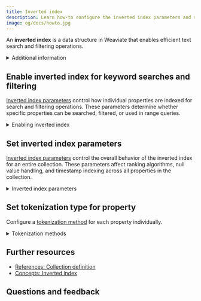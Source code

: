 ```yaml
---
title: Inverted index
description: Learn how-to configure the inverted index parameters and set the tokenization type for properties.
image: og/docs/howto.jpg
---
```



An **inverted index** is a data structure in Weaviate that enables efficient text search and filtering operations.

<details>
<summary>Additional information</summary>

In Weaviate, the inverted index supports search capabilities such as keyword search, filtering, and range queries. An inverted index maps from terms (_tokens_) back to the objects that contain them. This mapping allows Weaviate to quickly identify which objects contain specific terms or match certain criteria during search queries.

You can [enable inverted indexes](#enable-inverted-index-for-keyword-searches-and-filtering) on properties and adjust various parameters that control [indexing behavior](#set-inverted-index-parameters) and [tokenization strategies](#set-tokenization-type-for-property). Proper configuration of these parameters is crucial for optimizing both search performance and storage efficiency.

</details>

## Enable inverted index for keyword searches and filtering

[Inverted index parameters](../config-refs/indexing/inverted-index.mdx#inverted-index-parameters) control how individual properties are indexed for search and filtering operations. These parameters determine whether specific properties can be searched, filtered, or used in range queries.

<details>
<summary>Enabling inverted index</summary>

The inverted index in Weaviate can be enabled through parameters at the property level:

**`index_filterable`** - Controls whether a property can be used in where filters. When set to `true`, the property values are indexed for efficient filtering operations. Disable this for properties that don't need filtering to save storage space.

**`index_searchable`** - Determines whether a property participates in keyword search queries. When `true`, the property's text content is tokenized and indexed for search. Set to `false` for properties that shouldn't be searchable to improve performance.

**`index_range_filters`** - Enables range filtering capabilities (greater than, less than, etc.) for numerical and date properties. When enabled, additional indexing structures are created to support efficient range queries.

</details>

<Tabs groupId="languages">
  <TabItem value="py" label="Python">
    <FilteredTextBlock
      text={PyCode}
      startMarker="# START EnableInvertedIndex"
      endMarker="# END EnableInvertedIndex"
      language="py"
    />
  </TabItem>
  <TabItem value="js" label="JS/TS">
    <FilteredTextBlock
      text={TSCode}
      startMarker="// START EnableInvertedIndex"
      endMarker="// END EnableInvertedIndex"
      language="ts"
    />
  </TabItem>
  <TabItem value="go" label="Go">
    <FilteredTextBlock
      text={GoCode}
      startMarker="// START SetInvertedIndexParams"
      endMarker="// END SetInvertedIndexParams"
      language="gonew"
    />
  </TabItem>
  <TabItem value="java6" label="Java v6 (Beta)">
    <FilteredTextBlock
      text={JavaV6Code}
      startMarker="// START SetInvertedIndexParams"
      endMarker="// END SetInvertedIndexParams"
      language="java"
    />
  </TabItem>
  <TabItem value="java" label="Java">
    <FilteredTextBlock
      text={JavaCode}
      startMarker="// START SetInvertedIndexParams"
      endMarker="// END SetInvertedIndexParams"
      language="java"
    />
  </TabItem>
  <TabItem value="csharp" label="C# (Beta)">
    <FilteredTextBlock
      text={CSharpCode}
      startMarker="// START SetInvertedIndexParams"
      endMarker="// END SetInvertedIndexParams"
      language="csharp"
    />
  </TabItem>
</Tabs>

## Set inverted index parameters

[Inverted index parameters](../config-refs/indexing/inverted-index.mdx#inverted-index-parameters) control the overall behavior of the inverted index for an entire collection. These parameters affect ranking algorithms, null value handling, and timestamp indexing across all properties in the collection.

<details>
<summary>Inverted index parameters</summary>

The inverted index in Weaviate can be configured through various parameters at the collection level:

**`bm25_b`** - Controls the degree of normalization by document length in the BM25 ranking algorithm. Values range from 0 to 1, where 0 means no length normalization and 1 means full normalization. Higher values favor shorter documents.

**`bm25_k1`** - Controls term frequency saturation in BM25. Higher values make term frequency more important, while lower values reduce the impact of term frequency on scoring.

**`index_null_state`** - Determines whether null values are indexed. When enabled, you can filter for objects that have null values in specific properties.

**`index_property_length`** - Controls whether the length of text properties is indexed. When enabled, allows filtering based on text length and can improve certain ranking algorithms.

**`index_timestamps`** - Enables indexing of creation and update timestamps for objects, allowing filtering and sorting operations.

</details>

<Tabs groupId="languages">
  <TabItem value="py" label="Python">
    <FilteredTextBlock
      text={PyCode}
      startMarker="# START SetInvertedIndexParams"
      endMarker="# END SetInvertedIndexParams"
      language="py"
    />
  </TabItem>
  <TabItem value="js" label="JS/TS">
    <FilteredTextBlock
      text={TSCode}
      startMarker="// START SetInvertedIndexParams"
      endMarker="// END SetInvertedIndexParams"
      language="ts"
    />
  </TabItem>
  <TabItem value="go" label="Go">
    <FilteredTextBlock
      text={GoCode}
      startMarker="// START SetInvertedIndexParams"
      endMarker="// END SetInvertedIndexParams"
      language="gonew"
    />
  </TabItem>
  <TabItem value="java6" label="Java v6 (Beta)">
    <FilteredTextBlock
      text={JavaV6Code}
      startMarker="// START SetInvertedIndexParams"
      endMarker="// END SetInvertedIndexParams"
      language="java"
    />
  </TabItem>
  <TabItem value="java" label="Java">
    <FilteredTextBlock
      text={JavaCode}
      startMarker="// START SetInvertedIndexParams"
      endMarker="// END SetInvertedIndexParams"
      language="java"
    />
  </TabItem>
  <TabItem value="csharp" label="C# (Beta)">
    <FilteredTextBlock
      text={CSharpCode}
      startMarker="// START SetInvertedIndexParams"
      endMarker="// END SetInvertedIndexParams"
      language="csharp"
    />
  </TabItem>
</Tabs>

## Set tokenization type for property

Configure a [tokenization method](../config-refs/collections.mdx#tokenization) for each property individually.

<details>
<summary>Tokenization methods</summary>

Tokenization determines how text content is broken down into individual terms that can be indexed and searched. Weaviate supports several tokenization strategies:

**`word`** - The default tokenization that splits text on whitespace and punctuation, converting to lowercase. Best for general text search where you want to match individual words.

**`lowercase`** - Converts the entire property value to lowercase but treats it as a single token. Useful for exact matching of short strings like categories or tags while being case-insensitive.

**`whitespace`** - Splits text only on whitespace characters, preserving punctuation and case. Good when punctuation is meaningful for search.

**`field`** - Treats the entire property value as a single token without any processing. Use for exact matching of complete field values like IDs, email addresses, or URLs.

**`trigram`** - Breaks text into overlapping 3-character sequences. Enables fuzzy matching and is useful for handling typos or partial matches.

**`gse`** - Google Search Engine tokenization, optimized for Chinese, Japanese, and Korean text. Provides language-aware tokenization for CJK languages.

</details>

<Tabs groupId="languages">
  <TabItem value="py" label="Python">
    <FilteredTextBlock
      text={PyCode}
      startMarker="# START PropertyTokenization"
      endMarker="# END PropertyTokenization"
      language="py"
    />
  </TabItem>
  <TabItem value="js" label="JS/TS">
    <FilteredTextBlock
      text={TSCode}
      startMarker="// START PropertyTokenization"
      endMarker="// END PropertyTokenization"
      language="ts"
    />
  </TabItem>
  <TabItem value="go" label="Go">
    <FilteredTextBlock
      text={GoCode}
      startMarker="// START PropModuleSettings"
      endMarker="// END PropModuleSettings"
      language="gonew"
    />
  </TabItem>
  <TabItem value="java6" label="Java v6 (Beta)">
    <FilteredTextBlock
      text={JavaV6Code}
      startMarker="// START PropModuleSettings"
      endMarker="// END PropModuleSettings"
      language="java"
    />
  </TabItem>
  <TabItem value="java" label="Java">
    <FilteredTextBlock
      text={JavaCode}
      startMarker="// START PropModuleSettings"
      endMarker="// END PropModuleSettings"
      language="java"
    />
  </TabItem>
  <TabItem value="csharp" label="C# (Beta)">
    <FilteredTextBlock
      text={CSharpCode}
      startMarker="// START PropModuleSettings"
      endMarker="// END PropModuleSettings"
      language="csharp"
    />
  </TabItem>
</Tabs>

## Further resources

- [References: Collection definition](/weaviate/config-refs/collections.mdx)
- [Concepts: Inverted index](../config-refs/indexing/inverted-index.mdx)

## Questions and feedback


<DocsFeedback />

